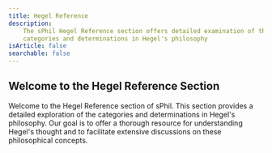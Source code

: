 ```yaml
---
title: Hegel Reference
description:
    The sPhil Hegel Reference section offers detailed examination of the
    categories and determinations in Hegel's philosophy
isArticle: false
searchable: false
---
```


## Welcome to the Hegel Reference Section

Welcome to the Hegel Reference section of sPhil. This section provides a
detailed exploration of the categories and determinations in Hegel's philosophy.
Our goal is to offer a thorough resource for understanding Hegel's thought and
to facilitate extensive discussions on these philosophical concepts.
